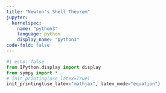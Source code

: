 ---
title: "Newton's Shell Theorem"
jupyter:
  kernelspec: 
    name: "python3"
    language: python
    display_name: "python3"
code-fold: false
---

```{python}
#| echo: false
from IPython.display import display
from sympy import *
# init_printing(use_latex=True) 
init_printing(use_latex="mathjax", latex_mode="equation")
```


